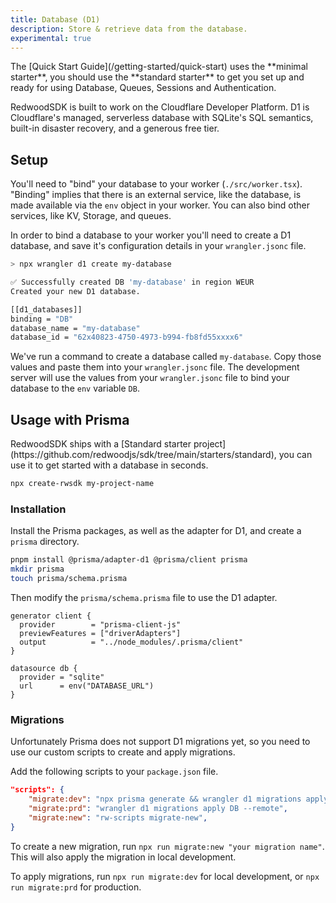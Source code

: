 ```yaml
---
title: Database (D1)
description: Store & retrieve data from the database.
experimental: true
---
```



<Aside type="caution">
  The [Quick Start Guide](/getting-started/quick-start) uses the **minimal
  starter**, you should use the **standard starter** to get you set up and ready
  for using Database, Queues, Sessions and Authentication.
</Aside>

RedwoodSDK is built to work on the Cloudflare Developer Platform. D1 is Cloudflare's managed, serverless database with SQLite's SQL semantics, built-in disaster recovery, and a generous free tier.

## Setup

You'll need to "bind" your database to your worker (`./src/worker.tsx`). "Binding" implies that there is an external service, like the database, is made available via the `env` object in your worker. You can also bind other services, like KV, Storage, and queues.

In order to bind a database to your worker you'll need to create a D1 database, and save it's configuration details in your `wrangler.jsonc` file.

```bash showLineNumbers=false withOutput
> npx wrangler d1 create my-database

✅ Successfully created DB 'my-database' in region WEUR
Created your new D1 database.

[[d1_databases]]
binding = "DB"
database_name = "my-database"
database_id = "62x40823-4750-4973-b994-fb8fd55xxxx6"
```

We've run a command to create a database called `my-database`. Copy those values and paste them into your `wrangler.jsonc` file. The development server will use the values from your `wrangler.jsonc` file to bind your database to the `env` variable `DB`.

## Usage with Prisma

<Aside type="note" title="Standard Starter">
RedwoodSDK ships with a [Standard starter project](https://github.com/redwoodjs/sdk/tree/main/starters/standard), you can use it to get started with a database in seconds.

```bash frame="none"
npx create-rwsdk my-project-name
```

</Aside>

### Installation

Install the Prisma packages, as well as the adapter for D1, and create a `prisma` directory.

```bash showLineNumbers=false
pnpm install @prisma/adapter-d1 @prisma/client prisma
mkdir prisma
touch prisma/schema.prisma
```

Then modify the `prisma/schema.prisma` file to use the D1 adapter.

```prisma title="prisma/schema.prisma"
generator client {
  provider        = "prisma-client-js"
  previewFeatures = ["driverAdapters"]
  output          = "../node_modules/.prisma/client"
}

datasource db {
  provider = "sqlite"
  url      = env("DATABASE_URL")
}
```

### Migrations

Unfortunately Prisma does not support D1 migrations yet, so you need to use our custom scripts to create and apply migrations.

Add the following scripts to your `package.json` file.

```json title="package.json"
"scripts": {
    "migrate:dev": "npx prisma generate && wrangler d1 migrations apply DB --local",
    "migrate:prd": "wrangler d1 migrations apply DB --remote",
    "migrate:new": "rw-scripts migrate-new",
}
```

To create a new migration, run `npx run migrate:new "your migration name"`. This will also apply the migration in local development.

To apply migrations, run `npx run migrate:dev` for local development, or `npx run migrate:prd` for production.
